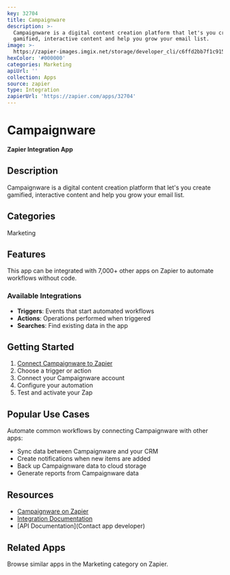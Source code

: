 ```yaml
---
key: 32704
title: Campaignware
description: >-
  Campaignware is a digital content creation platform that let's you create
  gamified, interactive content and help you grow your email list.
image: >-
  https://zapier-images.imgix.net/storage/developer_cli/c6ffd2bb7f1c915a0c72cf9ef3112750.png?auto=format%2Ccompress&ixlib=python-3.0.0&q=50
hexColor: '#000000'
categories: Marketing
apiUrl: ''
collection: Apps
source: zapier
type: Integration
zapierUrl: 'https://zapier.com/apps/32704'
---
```

# Campaignware

**Zapier Integration App**

## Description

Campaignware is a digital content creation platform that let's you create gamified, interactive content and help you grow your email list.

## Categories

Marketing

## Features

This app can be integrated with 7,000+ other apps on Zapier to automate workflows without code.

### Available Integrations

- **Triggers**: Events that start automated workflows
- **Actions**: Operations performed when triggered
- **Searches**: Find existing data in the app

## Getting Started

1. [Connect Campaignware to Zapier](https://zapier.com/apps/32704)
2. Choose a trigger or action
3. Connect your Campaignware account
4. Configure your automation
5. Test and activate your Zap

## Popular Use Cases

Automate common workflows by connecting Campaignware with other apps:

- Sync data between Campaignware and your CRM
- Create notifications when new items are added
- Back up Campaignware data to cloud storage
- Generate reports from Campaignware data

## Resources

- [Campaignware on Zapier](https://zapier.com/apps/32704)
- [Integration Documentation](https://zapier.com/apps/32704/integrations)
- [API Documentation](Contact app developer)

## Related Apps

Browse similar apps in the Marketing category on Zapier.
